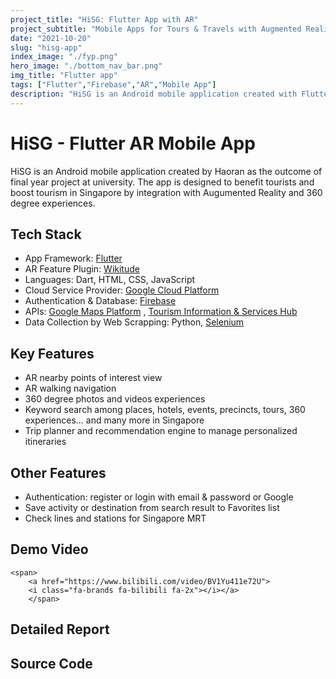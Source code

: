 ```yaml
---
project_title: "HiSG: Flutter App with AR"
project_subtitle: "Mobile Apps for Tours & Travels with Augmented Reality"
date: "2021-10-20"
slug: "hisg-app"
index_image: "./fyp.png"
hero_image: "./bottom_nav_bar.png"
img_title: "Flutter app"
tags: ["Flutter","Firebase","AR","Mobile App"]
description: "HiSG is an Android mobile application created with Flutter and Firebase. The app is designed to benefit tourists and boost tourism in Singapore by integration with Augumented Reality and 360 degree experiences."
---
```


# HiSG - Flutter AR Mobile App

HiSG is an Android mobile application created by Haoran as the outcome of final year project at university. The app is designed to benefit tourists and boost tourism in Singapore by integration with Augumented Reality and 360 degree experiences.

## Tech Stack

* App Framework: [Flutter](https://flutter.dev/)
* AR Feature Plugin: [Wikitude](https://www.wikitude.com/)
* Languages: Dart, HTML, CSS, JavaScript
* Cloud Service Provider: [Google Cloud Platform](https://cloud.google.com/)
* Authentication & Database: [Firebase](https://firebase.google.com/)
* APIs:  [Google Maps Platform](https://mapsplatform.google.com/) ,  [Tourism Information & Services Hub](https://tih.stb.gov.sg/content/tih/en/about_tih/about-us.html)
* Data Collection by Web Scrapping: Python, [Selenium](https://www.selenium.dev/)

## Key Features

- AR nearby points of interest view
- AR walking navigation
- 360 degree photos and videos experiences
- Keyword search among places, hotels, events, precincts, tours, 360 experiences... and many more in Singapore
- Trip planner and recommendation engine to manage personalized itineraries

## Other Features

- Authentication: register or login with email & password or Google
- Save activity or destination from search result to Favorites list
- Check lines and stations for Singapore MRT

## Demo Video

<div className="pb-4">
    <span className="px-4">
        <a href="https://www.youtube.com/watch?v=6vSq-pMynyI">
        <i class="fa-brands fa-youtube fa-2x"></i></a>
    </span>

    <span>
        <a href="https://www.bilibili.com/video/BV1Yu411e72U">
        <i class="fa-brands fa-bilibili fa-2x"></i></a>
        </span>

</div>

## Detailed Report

<div className="pb-4">
    <span className="px-4">
        <a href={downloadFile} download>
        <i class="fa-solid fa-file-arrow-down fa-2x"></i></a>
    </span>
</div>

## Source Code

<div className="pb-4">
    <span className="px-4">
        <a href="https://github.com/Haoran101/FYP-HiSG">
        <i class="fa-brands fa-github fa-2x"></i></a>
    </span>
</div>